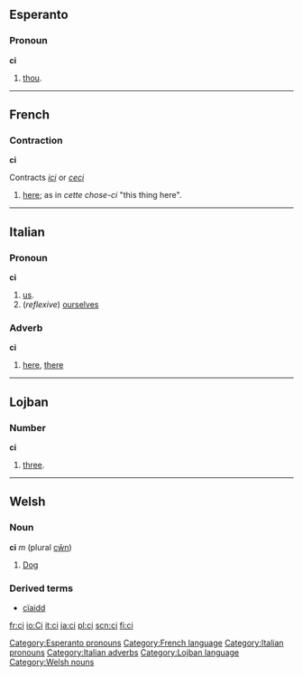 ==Esperanto==
===Pronoun===
'''ci'''

# [[thou]].

[[Category:Esperanto pronouns]]
{{Universala Vortaro}}

----

==French==
===Contraction===
'''ci'''

Contracts ''[[ici]]'' or ''[[ceci]]''
#[[here]]; as in ''cette chose-ci'' "this thing here".

[[Category:French language]]

----

==Italian==
===Pronoun===
'''ci'''

# [[us]].
# (''reflexive'') [[ourselves]]

===Adverb===
'''ci'''

# [[here]], [[there]]

[[Category:Italian pronouns]]
[[Category:Italian adverbs]]

----

==Lojban==
===Number===
'''ci'''
#[[three]].

[[Category:Lojban language]]

----

==Welsh==
===Noun===
'''ci''' ''m'' (plural [[cŵn]])
#[[dog|Dog]]

===Derived terms===
*[[cïaidd]]

[[Category:Welsh nouns]]

[[fr:ci]]
[[io:Ci]]
[[it:ci]]
[[ja:ci]]
[[pl:ci]]
[[scn:ci]]
[[fi:ci]]